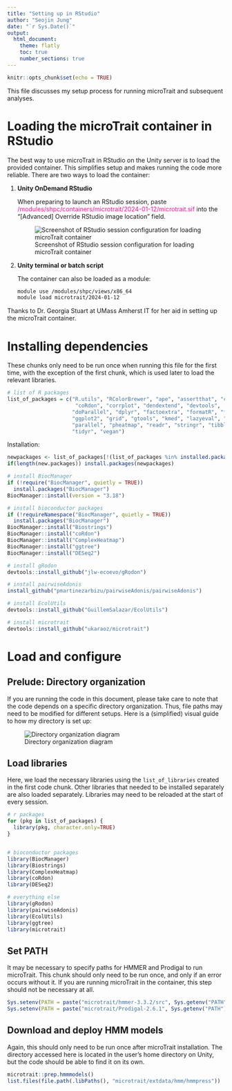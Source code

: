 ```yaml
---
title: "Setting up in RStudio"
author: "Seojin Jung"
date: "`r Sys.Date()`"
output: 
  html_document:
    theme: flatly
    toc: true
    number_sections: true
---
```


```r
knitr::opts_chunk$set(echo = TRUE)
```

This file discusses my setup process for running microTrait and subsequent analyses.

# Loading the microTrait container in RStudio

The best way to use microTrait in RStudio on the Unity server is to load the provided container. This simplifies setup and makes running the code more reliable. There are two ways to load the container:

1.  **Unity OnDemand RStudio**

    When preparing to launch an RStudio session, paste [/modules/shpc/containers/microtrait/2024-01-12/microtrait.sif]{style="color: deeppink;"} into the "[Advanced] Override RStudio image location" field.

    ![Screenshot of RStudio session configuration for loading microTrait container](images/microtrait_container.png)

2.  **Unity terminal or batch script**

    The container can also be loaded as a module:

    ```bash
    module use /modules/shpc/views/x86_64
    module load microtrait/2024-01-12
    ```

Thanks to Dr. Georgia Stuart at UMass Amherst IT for her aid in setting up the microTrait container.

# Installing dependencies

These chunks only need to be run once when running this file for the first time, with the exception of the first chunk, which is used later to load the relevant libraries.

```r
# list of R packages
list_of_packages = c("R.utils", "RColorBrewer", "ape", "assertthat", "checkmate",
                      "coRdon", "corrplot", "dendextend", "devtools", 
                     "doParallel", "dplyr", "factoextra", "formatR", "futile.logger",
                     "ggplot2", "grid", "gtools", "kmed", "lazyeval", "magrittr", 
                     "parallel", "pheatmap", "readr", "stringr", "tibble", "tictoc", 
                     "tidyr", "vegan")
```

Installation:

```r
newpackages <- list_of_packages[!(list_of_packages %in% installed.packages()[,"Package"])]
if(length(new.packages)) install.packages(newpackages)

# install BiocManager
if (!require("BiocManager", quietly = TRUE))
  install.packages("BiocManager")
BiocManager::install(version = "3.18")

# install bioconductor packages
if (!requireNamespace("BiocManager", quietly = TRUE))
  install.packages("BiocManager")
BiocManager::install("Biostrings")
BiocManager::install("coRdon")
BiocManager::install("ComplexHeatmap")
BiocManager::install("ggtree")
BiocManager::install("DESeq2")

# install gRodon
devtools::install_github("jlw-ecoevo/gRodon")

# install pairwiseAdonis
install_github("pmartinezarbizu/pairwiseAdonis/pairwiseAdonis")

# install EcolUtils
devtools::install_github("GuillemSalazar/EcolUtils")

# install microtrait
devtools::install_github("ukaraoz/microtrait")
```

# Load and configure

## Prelude: Directory organization

If you are running the code in this document, please take care to note that the code depends on a specific directory organization. Thus, file paths may need to be modified for different setups. Here is a (simplified) visual guide to how my directory is set up:

![Directory organization diagram](images/unity_microtrait_dir_org.drawio.png)

## Load libraries

Here, we load the necessary libraries using the `list_of_libraries` created in the first code chunk. Other libraries that needed to be installed separately are also loaded separately. Libraries may need to be reloaded at the start of every session.

```r
# r packages
for (pkg in list_of_packages) {
  library(pkg, character.only=TRUE)
}


# bioconductor packages
library(BiocManager)
library(Biostrings)
library(ComplexHeatmap)
library(coRdon)
library(DESeq2)

# everything else
library(gRodon)
library(pairwiseAdonis)
library(EcolUtils)
library(ggtree)
library(microtrait)
```

## Set PATH

It may be necessary to specify paths for HMMER and Prodigal to run microTrait. This chunk should only need to be run once, and only if an error occurs without it. If you are running microTrait in the container, this step should not be necessary at all.

```r
Sys.setenv(PATH = paste("microtrait/hmmer-3.3.2/src", Sys.getenv("PATH"), sep = ":"))
Sys.setenv(PATH = paste("microtrait/Prodigal-2.6.1", Sys.getenv("PATH"), sep = ":"))
```

## Download and deploy HMM models

Again, this should only need to be run once after microTrait installation. The directory accessed here is located in the user's home directory on Unity, but the code should be able to find it on its own.

```r
microtrait::prep.hmmmodels()
list.files(file.path(.libPaths(), "microtrait/extdata/hmm/hmmpress"))
```
